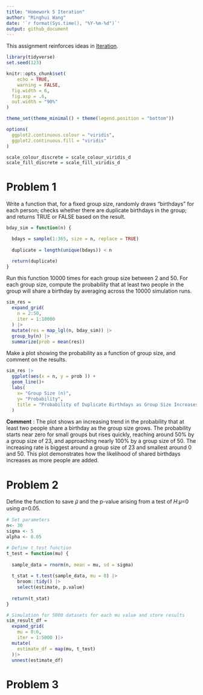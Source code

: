 ```yaml
---
title: "Homework 5 Iteration"
author: "Minghui Wang" 
date: '`r format(Sys.time(), "%Y-%m-%d")`'
output: github_document
---
```

This assignment reinforces ideas in [Iteration](https://p8105.com/topic_iteration.html).

```r
library(tidyverse)
set.seed(123)

knitr::opts_chunk$set(
	echo = TRUE,
	warning = FALSE,
  fig.width = 6,
  fig.asp = .6,
  out.width = "90%"
)

theme_set(theme_minimal() + theme(legend.position = "bottom"))

options(
  ggplot2.continuous.colour = "viridis",
  ggplot2.continuous.fill = "viridis"
)

scale_colour_discrete = scale_colour_viridis_d
scale_fill_discrete = scale_fill_viridis_d
```

# Problem 1
Write a function that, for a fixed group size, randomly draws “birthdays” for each person; checks whether there are duplicate birthdays in the group; and returns TRUE or FALSE based on the result.
```r
bday_sim = function(n) {

  bdays = sample(1:365, size = n, replace = TRUE)
  
  duplicate = length(unique(bdays)) < n

  return(duplicate)
}
```

Run this function 10000 times for each group size between 2 and 50. For each group size, compute the probability that at least two people in the group will share a birthday by averaging across the 10000 simulation runs.
```r
sim_res = 
  expand_grid(
    n = 2:50,
    iter = 1:10000
  ) |> 
  mutate(res = map_lgl(n, bday_sim)) |> 
  group_by(n) |> 
  summarize(prob = mean(res))
```
 Make a plot showing the probability as a function of group size, and comment on the results.
```r
sim_res |> 
  ggplot(aes(x = n, y = prob )) + 
  geom_line()+
  labs(
    x= "Group Size (n)",
    y= "Probability",
    title = "Probability of Duplicate Birthdays as Group Size Increases"
  )
```

**Comment** : The plot shows an increasing trend in the probability that at least two people share a birthday as the group size grows. The probability starts near zero for small groups but rises quickly, reaching around 50% by a group size of 23, and approaching nearly 100% by a group size of 50. The increasing rate is biggest around a group size of 23 and smallest around 0 and 50. This plot demonstrates how the likelihood of shared birthdays increases as more people are added.

# Problem 2
Define the function to save 𝜇̂ and the p-value arising from a test of 𝐻:𝜇=0 using 𝛼=0.05.
```r
# Set parameters
n<- 30
sigma <- 5
alpha <- 0.05
```

```r
# Define t_test function  
t_test = function(mu) {
  
  sample_data = rnorm(n, mean = mu, sd = sigma)
  
  t_stat = t.test(sample_data, mu = 0) |>
    broom::tidy() |>
    select(estimate, p.value)
  
  return(t_stat)
}
```

```r
# Simulation for 5000 datasets for each mu value and store results
sim_result_df =
  expand_grid(
    mu = 0:6,
    iter = 1:5000 )|>
  mutate(
    estimate_df = map(mu, t_test)
  )|> 
  unnest(estimate_df)
```



# Problem 3
```r
```